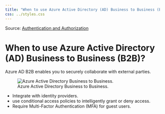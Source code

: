 ```yaml
---
title: "When to use Azure Active Directory (AD) Business to Business (B2B)?"
css: ../styles.css
---
```


Source: [Authentication and Authorization](https://microsoftlearning.github.io/AZ-305-DesigningMicrosoftAzureInfrastructureSolutions/Instructions/CaseStudy/07-Access.html)

# When to use Azure Active Directory (AD) Business to Business (B2B)?
Azure AD B2B enables you to securely collaborate with external parties.

![Azure Active Directory Business to Business.](../images/when-to-use-azure-active-directory-business-to-business.png)

- Integrate with identity providers.
- use conditional access policies to intelligently grant or deny access.
- Require Multi-Factor Authentication (MFA) for guest users.

